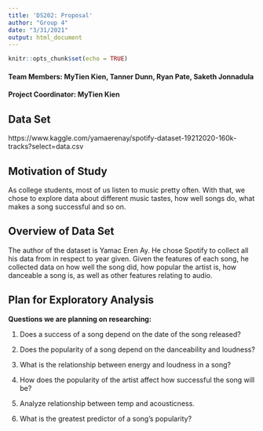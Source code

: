 ```yaml
---
title: 'DS202: Proposal'
author: "Group 4"
date: "3/31/2021"
output: html_document
---
```


```r
knitr::opts_chunk$set(echo = TRUE)
```

#### Team Members: MyTien Kien, Tanner Dunn, Ryan Pate, Saketh Jonnadula
#### Project Coordinator: MyTien Kien

## Data Set
https://www.kaggle.com/yamaerenay/spotify-dataset-19212020-160k-tracks?select=data.csv

## Motivation of Study
As college students, most of us listen to music pretty often. With that, we chose to explore data about different music tastes, how well songs do, what makes a song successful and so on. 

## Overview of Data Set
The author of the dataset is Yamac Eren Ay. He chose Spotify to collect all his data from in respect to year given. Given the features of each song, he collected data on how well the song did, how popular the artist is, how danceable a song is, as well as other features relating to audio.

## Plan for Exploratory Analysis

**Questions we are planning on researching:**

1. Does a success of a song depend on the date of the song released?

2. Does the popularity of a song depend on the danceability and loudness?

3. What is the relationship between energy and loudness in a song?

4. How does the popularity of the artist affect how successful the song
will be?

5. Analyze relationship between temp and acousticness.

6. What is the greatest predictor of a song's popularity?

